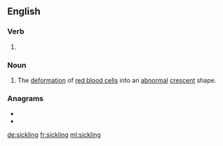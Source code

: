 ==English==

===Verb===
{{head|en|present participle}}

# {{present participle of|sickle|lang=en|nocat=1}}

===Noun===
{{en-noun}}

# The [[deformation]] of [[red blood cell]]s into an [[abnormal]] [[crescent]] shape.

===Anagrams===
* {{l|en|lickings}}
* {{l|en|slicking}}

[[de:sickling]]
[[fr:sickling]]
[[ml:sickling]]